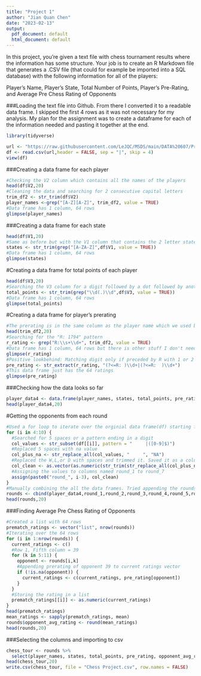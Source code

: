 ```yaml
---
title: "Project 1"
author: "Jian Quan Chen"
date: "2023-02-13"
output:
  pdf_document: default
  html_document: default
---
```


In this project, you're given a text file with chess tournament results where the information has some structure. Your job is to create an R Markdown file that generates a .CSV file (that could for example be imported into a SQL database) with the following information for all of the players:

Player's Name, Player's State, Total Number of Points, Player's Pre-Rating, and Average Pre Chess Rating of Opponents

###Loading the text file into Github. From there I converted it to a readable data frame. I skipped the first 4 rows as it was not necessary for my analysis. My plan for the assignment was to create a dataframe for each of the information needed and pasting it together at the end.

```r
library(tidyverse)

url <- "https://raw.githubusercontent.com/LeJQC/MSDS/main/DATA%20607/Project%201/tournamentinfo.txt"
df <- read.csv(url,header = FALSE, sep = "|", skip = 4)
view(df)
```

###Creating a data frame for each player

```r
#Checking the V2 column which contains all the names of the players
head(df$V2,20)
#Cleaning the data and searching for 2 consecutive capital letters 
trim_df2 <- str_trim(df$V2)
player_names <-grep("[A-Z][A-Z]", trim_df2, value = TRUE)
#Data frame has 1 column, 64 rows
glimpse(player_names)
```

###Creating a data frame for each state

```r
head(df$V1,20)
#Same as before but with the V1 column that contains the 2 letter state
states <- str_trim(grep("[A-ZA-Z]",df$V1, value = TRUE))
#Data frame has 1 column, 64 rows
glimpse(states)
```

#Creating a data frame for total points of each player

```r
head(df$V3,20)
#Searching the V3 column for a digit followed by a dot followed by another digit
total_points <- str_trim(grep("\\d(.)\\d",df$V3, value = TRUE))
#Data frame has 1 column, 64 rows
glimpse(total_points)
```

#Creating a data frame for player's prerating

```r
#The prerating is in the same column as the player name which we used before
head(trim_df2,20)
#Searching for the "R: 1794" pattern
r_rating <- grep("R:\\s+\\d+", trim_df2, value = TRUE)
#Data frame has 1 column, 64 rows but there is other stuff I don't need
glimpse(r_rating)
#Positive lookbehind: Matching digit only if preceded by R with 1 or 2 spaces to account for 3 and 4 digit ratings
pre_rating <- str_extract(r_rating, "(?<=R: )\\d+|(?<=R:  )\\d+")
#This data frame just has the 64 ratings
glimpse(pre_rating)
```

###Checking how the data looks so far

```r
player_data4 <- data.frame(player_names, states, total_points, pre_rating)
head(player_data4,20)
```

#Getting the opponents from each round

```r
#Used a for loop to iterate over the orginial data frame(df) starting from column 4 to 10.
for (i in 4:10) {
  #Searched for 5 spaces or a pattern ending in a digit
  col_values <- str_subset(df[[i]], pattern = "     |([0-9]$)")
  #Replaced 5 spaces with na value
  col_plus_na <- str_replace_all(col_values, "     ", "NA")
  #Replaced the W,L,or D with spaces and trimmed it. Saved it as a column
  col_clean <- as.vector(as.numeric(str_trim(str_replace_all(col_plus_na, "W|L|D", ""))))
  #Assigning the values to columns named round_1 to round_7
  assign(paste0("round_", i-3), col_clean)
}
#Manually combining the all the data frames. Tried appending the rounds in the for loop but it kept giving me an error
rounds <- cbind(player_data4,round_1,round_2,round_3,round_4,round_5,round_6,round_7)
head(rounds,20)
```

###Finding Average Pre Chess Rating of Opponents

```r
#Created a list with 64 rows
prematch_ratings <- vector("list", nrow(rounds))
#Iterating over the 64 rows
for (i in 1:nrow(rounds)) {
  current_ratings <- c()
  #Row 1, Fifth column = 39 
  for (k in 5:11) {
    opponent <- rounds[i,k]
    #Appending prerating of opponent 39 to current ratings vector
    if (!is.na(opponent)) {
      current_ratings <- c(current_ratings, pre_rating[opponent])
    }
  }
  #Storing the rating in a list 
  prematch_ratings[[i]] <- as.numeric(current_ratings)
}
head(prematch_ratings)
mean_ratings <- sapply(prematch_ratings, mean)
rounds$opponent_avg_rating <- round(mean_ratings)
head(rounds,20)
```

###Selecting the columns and importing to csv

```r
chess_tour <- rounds %>% 
  select(player_names, states, total_points, pre_rating, opponent_avg_rating)
head(chess_tour,20)
write.csv(chess_tour, file = "Chess Project.csv", row.names = FALSE)
```
